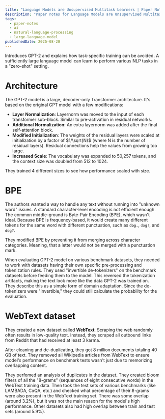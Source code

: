 ```yaml
---
title: "Language Models are Unsupervised Multitask Learners | Paper Notes"
description: "Paper notes for Language Models are Unsupervised Multitask Learners."
tags:
  - paper-notes
  - ai
  - natural-language-processing
  - large-language-model
publishedDate: 2025-08-20
---
```


Introduces GPT-2 and explains how task-specific training can be avoided.
A sufficiently large language model can learn to perform various NLP tasks in a "zero-shot" setting.

# Architecture

The GPT-2 model is a large, decoder-only Transformer architecture.
It's based on the original GPT model with a few modifications:
- **Layer Normalization**: Layernorm was moved to the input of each transformer sub-block.
Similar to pre-activation in residual networks.
- **Additional Normalization**: An extra layernorm was added after the final self-attention block.
- **Modified Initialization**: The weights of the residual layers were scaled at initialization by a factor of $1/\sqrt{N}$ (where N is the number of residual layers).
Residual connections help the values from growing too large.
- **Increased Scale**: The vocabulary was expanded to 50,257 tokens, and the context size was doubled from 512 to 1024.

They trained 4 different sizes to see how performance scaled with size.

# BPE

The authors wanted a way to handle any text without running into "unknown word" issues.
A standard character-level encoding is not efficient enough.
The common middle-ground is Byte-Pair Encoding (BPE), which wasn't ideal.
Because BPE is frequency-based, it would create many different tokens for the same word with different punctuation, such as `dog.`, `dog!`, and `dog?`.

They modified BPE by preventing it from merging across character categories.
Meaning, that a letter would not be merged with a punctuation mark.

When evaluating GPT-2 model on various benchmark datasets, they needed to work with datasets having their own specific pre-processing and tokenization rules.
They used "invertible de-tokenizers" on the benchmark datasets before feeding them to the model.
This reversed the tokenization artifacts, making the text look more like the data GPT-2 was trained on.
They describe this as a simple form of domain adaptation.
Since the de-tokenizers were "invertible," they could still calculate the probability for the evaluation.

# WebText dataset

They created a new dataset called **WebText**.
Scraping the web randomly often results in low-quality text.
Instead, they scraped all outbound links from Reddit that had received at least 3 karma.

After cleaning and de-duplicating, they got 8 million documents totaling 40 GB of text.
They removed all Wikipedia articles from WebText to ensure model's performance on benchmark tests wasn't just due to memorizing overlapping content.

They perfomed an analysis of duplicates in the dataset.
They created bloom filters of all the "8-grams" (sequences of eight consecutive words) in the WebText training data.
Then took the test sets of various benchmarks (like LAMBADA, CoQA, etc.) and checked what percentage of their 8-grams were also present in the WebText training set.
There was some overlap (around 3.2%), but it was not the main reason for the model's high performance.
Other datasets also had high overlap between train and test sets (around 5.9%).
